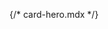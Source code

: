 {/* card-hero.mdx */}


<Meta of={comStories} name="Docs"/>

<Title />
<Subtitle />
<Description />


<Primary />

## Properties
<Controls />


<Stories of={comStories} />

### Options to custom:
- Full clone/copy the **Hero Card** component and [customize it in a custom theme](https://docs.varbase.vardot.com/v/10.0.x/developers/theme-development-with-varbase/customize-a-varbase-sdc-component-in-a-custom-theme)
- Minimal copy of parts of the component and use for targeted selected entity type or bundle, and have the custom changes with styles(`css`) and scripts(`js`), or even with custom props and slots.
```
{% include 'varbase_components:card-hero' with {
  card_border: true,
  padded: true,
  anchor_all: true,
  horizontal_alignment: 'center',
  vertical_alignment: 'center',
  utility_classes: [],
  media_utility_classes: [],
  content_utility_classes: [],
  media: media,
  content: content,
} only %}
```

## Source code
[//]: # (Twig Template source code)
<Source code={templateSource} />
